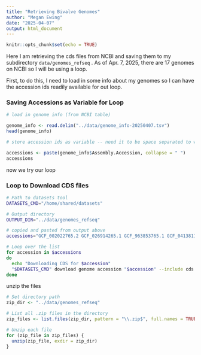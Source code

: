 ```yaml
---
title: "Retrieving Bivalve Genomes"
author: "Megan Ewing"
date: "2025-04-07"
output: html_document
---
```


```r
knitr::opts_chunk$set(echo = TRUE)
```

Here I am retrieving the cds files from NCBI and saving them to my subdirectory `data/genomes_refseq` . As of Apr. 7, 2025, there are 17 genomes on NCBI so I will be using a loop.

First, to do this, I need to load in some info about my genomes so I can have the accession ids readily available for out loop.

### Saving Accessions as Variable for Loop

```r
# load in genome info (from NCBI table)

genome_info <- read.delim("../data/genome_info-20250407.tsv")
head(genome_info) 

```

```r
# store accession ids as variable -- need it to be space separated to work in loop

accessions <- paste(genome_info$Assembly.Accession, collapse = " ")
accessions

```

now we try our loop

### Loop to Download CDS files

```bash

# Path to datasets tool
DATASETS_CMD="/home/shared/datasets"

# Output directory
OUTPUT_DIR="../data/genomes_refseq"

# copied and pasted from output above
accessions="GCF_002022765.2 GCF_026914265.1 GCF_963853765.1 GCF_041381155.1 GCF_963676685.1 GCF_902652985.1 GCF_025612915.1 GCF_947568905.1 GCF_021730395.1 GCF_020536995.1 GCF_036588685.1 GCF_026571515.1 GCF_002113885.1 GCF_021869535.1 GCF_033153115.1 GCF_032062105.1 GCF_031769215.1"

# Loop over the list
for accession in $accessions
do
  echo "Downloading CDS for $accession"
  "$DATASETS_CMD" download genome accession "$accession" --include cds --filename "$OUTPUT_DIR/${accession}_cds.zip"
done

```

unzip the files

```r
# Set directory path
zip_dir <- "../data/genomes_refseq"

# List all .zip files in the directory
zip_files <- list.files(zip_dir, pattern = "\\.zip$", full.names = TRUE)

# Unzip each file
for (zip_file in zip_files) {
  unzip(zip_file, exdir = zip_dir)
}

```
